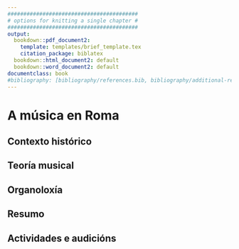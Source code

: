 ```yaml
---
#########################################
# options for knitting a single chapter #
#########################################
output:
  bookdown::pdf_document2:
    template: templates/brief_template.tex
    citation_package: biblatex
  bookdown::html_document2: default
  bookdown::word_document2: default
documentclass: book
#bibliography: [bibliography/references.bib, bibliography/additional-references.bib]
---
```


<!-- ROMA -->
# A música en Roma
\minitoc <!-- índice do tema-->

## Contexto histórico
## Teoría musical
## Organoloxía
## Resumo {-}
## Actividades e audicións {-}


